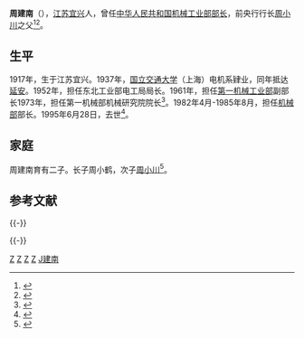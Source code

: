 '''周建南'''（{{bd|1917年|11月|1995年|6月28日|Z}}），[[江苏|江苏]][[宜兴|宜兴]]人，曾任[[中华人民共和国|中华人民共和国]][[中华人民共和国机械工业部|机械工业部]][[部长|部长]]，前央行行长[[周小川|周小川]]之父<ref name="朱總理智囊群英 1999 p. ">{{cite book | title=朱總理智囊群英 | publisher=太平洋世紀出版社 | series=透視中國叢書 | year=1999 | isbn=978-962-8274-17-8 | url=https://books.google.com.hk/books?id=CtFrAAAAIAAJ | language=zh | access-date=2021-08-23 | page=138-139 | archive-date=2021-08-23 | archive-url=https://web.archive.org/web/20210823142848/https://books.google.com.hk/books?id=CtFrAAAAIAAJ | dead-url=no }}</ref><ref name="胡温新政 2003 p. ">{{cite book | title=胡温新政 | publisher=明鏡出版社 | series=《中國局勢》系列 | year=2003 | isbn=978-1-932138-12-2 | url=https://books.google.com.hk/books?id=mmk2AQAAIAAJ | language=zh | access-date=2021-08-23 | page=67 | archive-date=2021-08-23 | archive-url=https://web.archive.org/web/20210823152449/https://books.google.com.hk/books?id=mmk2AQAAIAAJ | dead-url=no }}</ref>。

== 生平 ==
1917年，生于江苏宜兴。1937年，[[国立交通大学|国立交通大学]]（上海）电机系肄业，同年抵达[[延安|延安]]。1952年，担任东北工业部电工局局长。1961年，担任[[第一机械工业部|第一机械工业部]]副部长1973年，担任第一机械部机械研究院院长<ref name="中共中央南方局 南方局党史资料编辑小组 1990">{{cite book | author=中共中央南方局 | author2=南方局党史资料编辑小组 | title=南方局党史资料: 党的建设 | publisher=重庆出版社 | series=中国共产党历史资料丛书 | year=1990 | isbn=978-7-5366-1362-1 | url=https://books.google.com.hk/books?id=LLwoAQAAIAAJ | language=zh | access-date=2021-08-23 | page=288-289 | archive-date=2021-08-23 | archive-url=https://web.archive.org/web/20210823142850/https://books.google.com.hk/books?id=LLwoAQAAIAAJ | dead-url=no }}</ref>。1982年4月-1985年8月，担任[[中華人民共和國機械工業部|机械部]]部长。1995年6月28日，去世<ref name="北京政壇清華名人: 中共中央、國務院和軍方高官 2005 p. ">{{cite book | title=北京政壇清華名人: 中共中央、國務院和軍方高官 | publisher=當代名家出版社 | series=北京高官與名校系列 | year=2005 | isbn=978-962-8362-17-2 | url=https://books.google.com.hk/books?id=aI-6AAAAIAAJ | language=zh | access-date=2021-08-23 | page=148 | archive-date=2021-08-23 | archive-url=https://web.archive.org/web/20210823144152/https://books.google.com.hk/books?id=aI-6AAAAIAAJ | dead-url=no }}</ref>。

== 家庭 ==
周建南育有二子。长子周小鹤，次子[[周小川|周小川]]<ref name="中國企業家 2003 p. ">{{cite book | title=中國企業家 | publisher=《中国企业家》杂志社 | issue=第 1-6 號 | year=2003 | url=https://books.google.com.hk/books?id=KSk3AQAAIAAJ | language=zh | access-date=2021-08-23 | page=58-59 | archive-date=2021-08-23 | archive-url=https://web.archive.org/web/20210823142851/https://books.google.com.hk/books?id=KSk3AQAAIAAJ | dead-url=no }}</ref>。

== 参考文献 ==
{{Reflist}}

{{-}}
{{start box}}
{{s-gov|prc}}
{{s-new|reason=由[[中华人民共和国第一机械工业部|一机部]]和[[中华人民共和国农业机械部|农机部]]合并<br>一机部长:[[饶斌|饶斌]];农机部长:[[周特夫|周特夫]]}}
{{s-title|[[中华人民共和国机械工业部|中华人民共和国机械工业部]]部长|1982年4月—1985年8月}}
{{s-vacant|next=<br>[[何光远|何光远]] (1993年)|撤部设[[中华人民共和国机械工业部|工业委员会]]<br><small>后并入[[中华人民共和国机械电子工业部|机电工业部]], 部长:[[邹家华|邹家华]]</small>}}
{{end box}}


{{-}}
{{国务院/6|部门首长}}

[[Category:中华人民共和国机械工业部部长|Z]]
[[Category:国立交通大学校友_(上海)|Z]]
[[Category:上海市南洋模范中学校友|Z]]
[[Category:宜兴人|Z]]
[[Category:周姓|J建南]]
